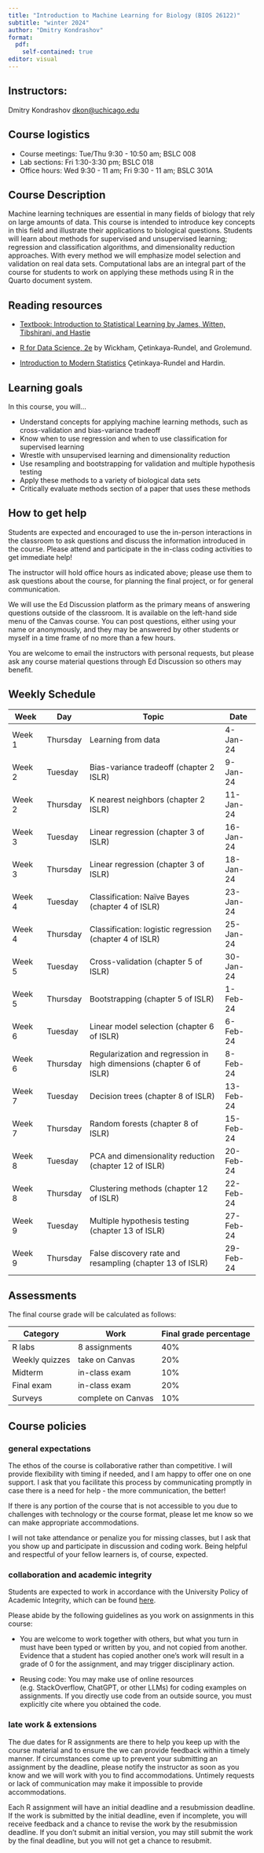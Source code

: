 ```yaml
---
title: "Introduction to Machine Learning for Biology (BIOS 26122)"
subtitle: "winter 2024"
author: "Dmitry Kondrashov"
format: 
  pdf:
    self-contained: true
editor: visual
---
```


## Instructors:

Dmitry Kondrashov [dkon\@uchicago.edu](mailto:dkon@uchicago.edu){.email}

## Course logistics

-   Course meetings: Tue/Thu 9:30 - 10:50 am; BSLC 008
-   Lab sections: Fri 1:30-3:30 pm; BSLC 018
-   Office hours: Wed 9:30 - 11 am; Fri 9:30 - 11 am; BSLC 301A

## Course Description

Machine learning techniques are essential in many fields of biology that rely on large amounts of data. This course is intended to introduce key concepts in this field and illustrate their applications to biological questions. Students will learn about methods for supervised and unsupervised learning; regression and classification algorithms, and dimensionality reduction approaches. With every method we will emphasize model selection and validation on real data sets. Computational labs are an integral part of the course for students to work on applying these methods using R in the Quarto document system.

## Reading resources

-   [Textbook: Introduction to Statistical Learning by James, Witten, Tibshirani, and Hastie](https://www.statlearning.com/)

-   [R for Data Science, 2e](https://r4ds.hadley.nz/) by Wickham, Çetinkaya-Rundel, and Grolemund.

-   [Introduction to Modern Statistics](https://openintro-ims.netlify.app/) Çetinkaya-Rundel and Hardin.

## Learning goals

In this course, you will...

-   Understand concepts for applying machine learning methods, such as cross-validation and bias-variance tradeoff
-   Know when to use regression and when to use classification for supervised learning
-   Wrestle with unsupervised learning and dimensionality reduction
-   Use resampling and bootstrapping for validation and multiple hypothesis testing
-   Apply these methods to a variety of biological data sets
-   Critically evaluate methods section of a paper that uses these methods

## How to get help

Students are expected and encouraged to use the in-person interactions in the classroom to ask questions and discuss the information introduced in the course. Please attend and participate in the in-class coding activities to get immediate help!

The instructor will hold office hours as indicated above; please use them to ask questions about the course, for planning the final project, or for general communication.

We will use the Ed Discussion platform as the primary means of answering questions outside of the classroom. It is available on the left-hand side menu of the Canvas course. You can post questions, either using your name or anonymously, and they may be answered by other students or myself in a time frame of no more than a few hours.

You are welcome to email the instructors with personal requests, but please ask any course material questions through Ed Discussion so others may benefit.

## Weekly Schedule

| Week   | Day      | Topic                                                                | Date      |
|-----------|-----------|-----------------------------------------|-----------|
| Week 1 | Thursday | Learning from data                                                   | 4-Jan-24  |
| Week 2 | Tuesday  | Bias-variance tradeoff (chapter 2 ISLR)                              | 9-Jan-24  |
| Week 2 | Thursday | K nearest neighbors (chapter 2 ISLR)                                 | 11-Jan-24 |
| Week 3 | Tuesday  | Linear regression (chapter 3 of ISLR)                                | 16-Jan-24 |
| Week 3 | Thursday | Linear regression (chapter 3 of ISLR)                                | 18-Jan-24 |
| Week 4 | Tuesday  | Classification: Naïve Bayes (chapter 4 of ISLR)                      | 23-Jan-24 |
| Week 4 | Thursday | Classification: logistic regression (chapter 4 of ISLR)              | 25-Jan-24 |
| Week 5 | Tuesday  | Cross-validation (chapter 5 of ISLR)                                 | 30-Jan-24 |
| Week 5 | Thursday | Bootstrapping (chapter 5 of ISLR)                                    | 1-Feb-24  |
| Week 6 | Tuesday  | Linear model selection (chapter 6 of ISLR)                           | 6-Feb-24  |
| Week 6 | Thursday | Regularization and regression in high dimensions (chapter 6 of ISLR) | 8-Feb-24  |
| Week 7 | Tuesday  | Decision trees (chapter 8 of ISLR)                                   | 13-Feb-24 |
| Week 7 | Thursday | Random forests (chapter 8 of ISLR)                                   | 15-Feb-24 |
| Week 8 | Tuesday  | PCA and dimensionality reduction (chapter 12 of ISLR)                | 20-Feb-24 |
| Week 8 | Thursday | Clustering methods (chapter 12 of ISLR)                              | 22-Feb-24 |
| Week 9 | Tuesday  | Multiple hypothesis testing (chapter 13 of ISLR)                     | 27-Feb-24 |
| Week 9 | Thursday | False discovery rate and resampling (chapter 13 of ISLR)             | 29-Feb-24 |

## Assessments

The final course grade will be calculated as follows:

| Category       | Work               | Final grade percentage |
|----------------|--------------------|------------------------|
| R labs         | 8 assignments      | 40%                    |
| Weekly quizzes | take on Canvas     | 20%                    |
| Midterm        | in-class exam      | 10%                    |
| Final exam     | in-class exam      | 20%                    |
| Surveys        | complete on Canvas | 10%                    |

## Course policies

### general expectations

The ethos of the course is collaborative rather than competitive. I will provide flexibility with timing if needed, and I am happy to offer one on one support. I ask that you facilitate this process by communicating promptly in case there is a need for help - the more communication, the better!

If there is any portion of the course that is not accessible to you due to challenges with technology or the course format, please let me know so we can make appropriate accommodations.

I will not take attendance or penalize you for missing classes, but I ask that you show up and participate in discussion and coding work. Being helpful and respectful of your fellow learners is, of course, expected.

### collaboration and academic integrity

Students are expected to work in accordance with the University Policy of Academic Integrity, which can be found [here](https://college.uchicago.edu/student-services/academic-integrity-student-conduct).

Please abide by the following guidelines as you work on assignments in this course:

-   You are welcome to work together with others, but what you turn in must have been typed or written by you, and not copied from another. Evidence that a student has copied another one's work will result in a grade of 0 for the assignment, and may trigger disciplinary action.

-   Reusing code: You may make use of online resources (e.g. StackOverflow, ChatGPT, or other LLMs) for coding examples on assignments. If you directly use code from an outside source, you must explicitly cite where you obtained the code.

### late work & extensions

The due dates for R assignments are there to help you keep up with the course material and to ensure the we can provide feedback within a timely manner. If circumstances come up to prevent your submitting an assignment by the deadline, please notify the instructor as soon as you know and we will work with you to find accommodations. Untimely requests or lack of communication may make it impossible to provide accommodations.

Each R assignment will have an initial deadline and a resubmission deadline. If the work is submitted by the initial deadline, even if incomplete, you will receive feedback and a chance to revise the work by the resubmission deadline. If you don't submit an initial version, you may still submit the work by the final deadline, but you will not get a chance to resubmit.
